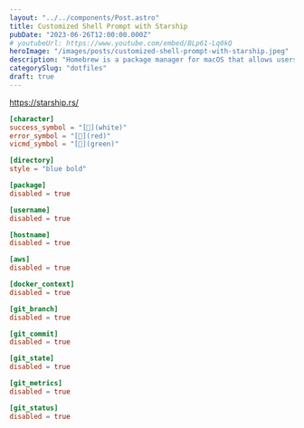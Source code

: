 ```yaml
---
layout: "../../components/Post.astro"
title: Customized Shell Prompt with Starship
pubDate: "2023-06-26T12:00:00.000Z"
# youtubeUrl: https://www.youtube.com/embed/BLp61-Lq0kQ
heroImage: "/images/posts/customized-shell-prompt-with-starship.jpeg"
description: "Homebrew is a package manager for macOS that allows users to easily install and manage packages and libraries."
categorySlug: "dotfiles"
draft: true
---
```


https://starship.rs/

```toml
[character]
success_symbol = "[](white)"
error_symbol = "[](red)"
vicmd_symbol = "[](green)"

[directory]
style = "blue bold"

[package]
disabled = true

[username]
disabled = true

[hostname]
disabled = true

[aws]
disabled = true

[docker_context]
disabled = true

[git_branch]
disabled = true

[git_commit]
disabled = true

[git_state]
disabled = true

[git_metrics]
disabled = true

[git_status]
disabled = true
```
